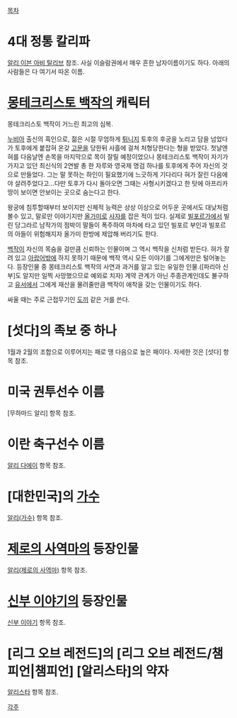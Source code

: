 [[목차]]

= 4대 정통 칼리파 =
[[알리 이븐 아비 탈리브]] 참조. 사실 이슬람권에서 매우 흔한 남자이름이기도 하다. 아래의 사람들은 다 여기서 따온 이름.

= [[몽테크리스토 백작]]의 캐릭터 =
몽테크리스토 백작이 거느린 최고의 심복.

[[누비아]] 출신의 흑인으로, 젊은 시절 무엄하게 [[튀니지]] 토후의 후궁을 노리고 담을 넘었다가 토후에게 붙잡혀 온갖 [[고문]]을 당한뒤 사흘에 걸쳐 처형당한다는 형을 받았다. 첫날엔 혀를 다음날엔 손목을 마지막으로 목이 잘릴 예정이었으나 몽테크리스토 백작이 자기가 가지고 있던 최신식의 2연발 총 한 자루와 영국제 명검 하나를 토후에게 주어 자신의 것으로 만들었다. 그는 말 못하는 하인이 필요했기에 느긋하게 기다리다 혀가 잘린 다음에야 살려주었다고...다만 토후가 다시 돌아오면 그때는 사형시키겠다고 한 탓에 아프리카 땅이 보이면 안보이는 곳으로 숨는다고 한다.

왕궁에 침투할때부터 보이지만 신체적 능력은 상상 이상으로 어두운 곳에서도 대낮처럼 볼수 있고, 말로만 이야기지만 [[올가미]]로 [[사자]]를 잡은 적이 있다. 실제로 [[빌포르]]가에서 빌린 당그라르 남작가의 점박이 말들이 폭주하여 마차에 타고 있던 빌포르 부인과 빌포르의 아들이 위험해지자 올가미 한방에 제압해 버리기도 한다.

[[백작]]이 자신의 목숨을 걸만큼 신뢰하는 인물이며 그 역시 백작을 신처럼 받든다. 혀가 잘려 있고 [[아랍어]]밖에 하지 못하기 때문에 백작 역시 모든 이야기를 그에게만은 털어놓는다. 등장인물 중 몽테크리스토 백작의 사연과 과거를 알고 있는 유일한 인물.([파리아 신부]도 알지만 일찍 사망했으므로 예외로 치자) 계약 관계가 아닌 주종관계인데도 불구하고 [[유서]]에서 그에게 재산을 물려줄만큼 백작이 애착을 갖는 인물이기도 하다.

싸울 때는 주로 근접무기인 [[도끼]] 같은 거를 쓴다.

= [섯다]의 족보 중 하나 =
1월과 2월의 조합으로 이루어지는 패로 땡 다음으로 높은 패이다. 자세한 것은 [섯다] 항목 참조.

= 미국 권투선수 이름 =
[무하마드 알리] 항목 참조.

= 이란 축구선수 이름 =
[[알리 다에이]] 항목 참조.

= [대한민국]의 [[가수]] =
[[알리(가수)]] 항목 참조.

= [[제로의 사역마]]의 등장인물 =
[[알리(제로의 사역마)]] 항목 참조.

= [[신부 이야기]]의 등장인물 =
[[신부 이야기]] 항목 참조.

= [리그 오브 레전드]의 [리그 오브 레전드/챔피언|챔피언] [알리스타]의 약자 =
[[알리스타]] 항목 참조.

[[각주]]
